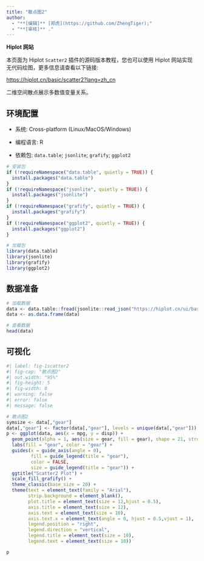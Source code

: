 ```yaml
---
title: "散点图2"
author:
  - "**[编辑]** [郑虎](https://github.com/ZhengTiger);"
  - "**[审核]** ."
---
```


::: callout-note
**Hiplot 网站**

本页面为 Hiplot `Scatter2` 插件的源码版本教程，您也可以使用 Hiplot 网站实现无代码绘图，更多信息请查看以下链接:

<https://hiplot.cn/basic/scatter2?lang=zh_cn>
:::

二维空间散点展示多数值变量关系。

## 环境配置

-   系统: Cross-platform (Linux/MacOS/Windows)

-   编程语言: R

-   依赖包: `data.table`; `jsonlite`; `grafify`; `ggplot2`

```r
# 安装包
if (!requireNamespace("data.table", quietly = TRUE)) {
  install.packages("data.table")
}
if (!requireNamespace("jsonlite", quietly = TRUE)) {
  install.packages("jsonlite")
}
if (!requireNamespace("grafify", quietly = TRUE)) {
  install.packages("grafify")
}
if (!requireNamespace("ggplot2", quietly = TRUE)) {
  install.packages("ggplot2")
}

# 加载包
library(data.table)
library(jsonlite)
library(grafify)
library(ggplot2)
```

## 数据准备

```r
# 加载数据
data <- data.table::fread(jsonlite::read_json("https://hiplot.cn/ui/basic/scatter2/data.json")$exampleData[[1]]$textarea[[1]])
data <- as.data.frame(data)

# 查看数据
head(data)
```

## 可视化

```r
#| label: fig-1scatter2
#| fig-cap: "散点图2"
#| out.width: "95%"
#| fig-height: 5
#| fig-width: 8
#| warning: false
#| error: false
#| message: false

# 散点图2
symsize <- data[,"gear"]
data[,"gear"] <- factor(data[,"gear"], levels = unique(data[,"gear"]))
p <- ggplot(data, aes(x = mpg, y = disp)) + 
  geom_point(alpha = 1, aes(size = gear, fill = gear), shape = 21, stroke = 0.5) +
  labs(fill = "gear", color = "gear") +
  guides(x = guide_axis(angle = 0),
         fill = guide_legend(title = "gear"),
         color = FALSE,
         size = guide_legend(title = "gear")) +
  ggtitle("Scatter2 Plot") +
  scale_fill_grafify() +
  theme_classic(base_size = 20) +
  theme(text = element_text(family = "Arial"),
        strip.background = element_blank(),
        plot.title = element_text(size = 12,hjust = 0.5),
        axis.title = element_text(size = 12),
        axis.text = element_text(size = 10),
        axis.text.x = element_text(angle = 0, hjust = 0.5,vjust = 1),
        legend.position = "right",
        legend.direction = "vertical",
        legend.title = element_text(size = 10),
        legend.text = element_text(size = 10))

p
```




